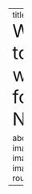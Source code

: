 ---
title: |
  <span style="font-size: 36px;">Welcome to Zhiyi's website for NM2207!</span>

about:
  template: jolla
  image: profile2.jpg
  image-width: 15em
  image-shape: rounded
---